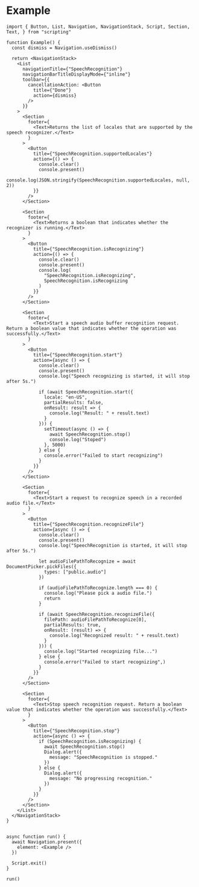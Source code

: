 # Example

```tsx
import { Button, List, Navigation, NavigationStack, Script, Section, Text, } from "scripting"

function Example() {
  const dismiss = Navigation.useDismiss()

  return <NavigationStack>
    <List
      navigationTitle={"SpeechRecognition"}
      navigationBarTitleDisplayMode={"inline"}
      toolbar={{
        cancellationAction: <Button
          title={"Done"}
          action={dismiss}
        />
      }}
    >
      <Section
        footer={
          <Text>Returns the list of locales that are supported by the speech recognizer.</Text>
        }
      >
        <Button
          title={"SpeechRecognition.supportedLocales"}
          action={() => {
            console.clear()
            console.present()
            console.log(JSON.stringify(SpeechRecognition.supportedLocales, null, 2))
          }}
        />
      </Section>

      <Section
        footer={
          <Text>Returns a boolean that indicates whether the recognizer is running.</Text>
        }
      >
        <Button
          title={"SpeechRecognition.isRecognizing"}
          action={() => {
            console.clear()
            console.present()
            console.log(
              "SpeechRecognition.isRecognizing",
              SpeechRecognition.isRecognizing
            )
          }}
        />
      </Section>

      <Section
        footer={
          <Text>Start a speech audio buffer recognition request. Return a boolean value that indicates whether the operation was successfully.</Text>
        }
      >
        <Button
          title={"SpeechRecognition.start"}
          action={async () => {
            console.clear()
            console.present()
            console.log("Speech recognizing is started, it will stop after 5s.")

            if (await SpeechRecognition.start({
              locale: "en-US",
              partialResults: false,
              onResult: result => {
                console.log("Result: " + result.text)
              }
            })) {
              setTimeout(async () => {
                await SpeechRecognition.stop()
                console.log("Stoped")
              }, 5000)
            } else {
              console.error("Failed to start recognizing")
            }
          }}
        />
      </Section>

      <Section
        footer={
          <Text>Start a request to recognize speech in a recorded audio file.</Text>
        }
      >
        <Button
          title={"SpeechRecognition.recognizeFile"}
          action={async () => {
            console.clear()
            console.present()
            console.log("SpeechRecognition is started, it will stop after 5s.")

            let audioFilePathToRecognize = await DocumentPicker.pickFiles({
              types: ["public.audio"]
            })

            if (audioFilePathToRecognize.length === 0) {
              console.log("Please pick a audio file.")
              return
            }

            if (await SpeechRecognition.recognizeFile({
              filePath: audioFilePathToRecognize[0],
              partialResults: true,
              onResult: (result) => {
                console.log("Recognized result: " + result.text)
              }
            })) {
              console.log("Started recognizing file...")
            } else {
              console.error("Failed to start recognizing",)
            }
          }}
        />
      </Section>

      <Section
        footer={
          <Text>Stop speech recognition request. Return a boolean value that indicates whether the operation was successfully.</Text>
        }
      >
        <Button
          title={"SpeechRecognition.stop"}
          action={async () => {
            if (SpeechRecognition.isRecognizing) {
              await SpeechRecognition.stop()
              Dialog.alert({
                message: "SpeechRecognition is stopped."
              })
            } else {
              Dialog.alert({
                message: "No progressing recognition."
              })
            }
          }}
        />
      </Section>
    </List>
  </NavigationStack>
}


async function run() {
  await Navigation.present({
    element: <Example />
  })

  Script.exit()
}

run()
```